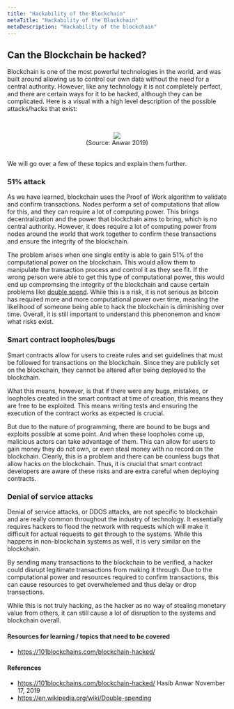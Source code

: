 ```yaml
---
title: "Hackability of the Blockchain"
metaTitle: "Hackability of the Blockchain"
metaDescription: "Hackability of the blockchain"
---
```


## Can the Blockchain be hacked?

Blockchain is one of the most powerful technologies in the world, and was built around allowing us to control our own data without
the need for a central authority. However, like any technology it is not completely perfect, and there are certain ways for it to be hacked, although they can be complicated.
Here is a visual with a high level description of the possible attacks/hacks that exist:

&nbsp;
<center><img src="./images/hackability-methods.png" style={{ margin: "0 auto" }} /></center>
<center>(Source: Anwar 2019)</center>
&nbsp;

We will go over a few of these topics and explain them further.


### 51% attack

As we have learned, blockchain uses the Proof of Work algorithm to validate and confirm transactions. Nodes perform a set of computations that allow for this, and they can require a lot of computing power.
This brings decentralization and the power that blockchain aims to bring, which is no central authority. However, it does require a lot of computing power from nodes around the world that work together
to confirm these transactions and ensure the integrity of the blockchain.

The problem arises when one single entity is able to gain 51% of the computational power on the blockchain. This would allow them to manipulate the transaction process and control it as they see fit.
If the wrong person were able to get this type of computational power, this would end up compromsing the integrity of the blockchain and cause certain problems like <a href="https://en.wikipedia.org/wiki/Double-spending">double spend</a>.
While this is a risk, it is not serious as bitcoin has required more and more computational power over time, meaning the likelihood of someone being able to hack 
the blockchain is diminishing over time. Overall, it is still important to understand this phenonemon and know what risks exist.


### Smart contract loopholes/bugs

Smart contracts allow for users to create rules and set guidelines that must be followed for transactions on the blockchain. 
Since they are publicly set on the blockchain, they cannot be altered after being deployed to the blockchain.

What this means, however, is that if there were any bugs, mistakes, or loopholes created in the smart contract at time of creation, this means
they are free to be exploited. This means writing tests and ensuring the execution of the contract works as expected is crucial.

But due to the nature of programming, there are bound to be bugs and exploits possible at some point. And when these loopholes come up, malicious actors can take advantage of them.
This can allow for users to gain money they do not own, or even steal money with no record on the blockchain. Clearly, this is a problem and there can be counless bugs that allow hacks on the blockchain. 
Thus, it is crucial that smart contract developers are aware of these risks and are extra careful when deploying contracts.

### Denial of service attacks

Denial of service attacks, or DDOS attacks, are not specific to blockchain and are really common throughout the industry of technology.
It essentially requires hackers to flood the network with requests which will make it difficult for actual requests to get through to the systems.
While this happens in non-blockchain systems as well, it is very similar on the blockchain.

By sending many transactions to the blockchain to be verified, a hacker could disrupt legitimate transactions from making it through. 
Due to the computational power and resources required to confirm transactions, this can cause resources to get overwhelemed and thus delay or drop transactions.

While this is not truly hacking, as the hacker as no way of stealing monetary value from others, it can still cause a lot of disruption to the systems and blockchain overall.



#### Resources for learning / topics that need to be covered
- https://101blockchains.com/blockchain-hacked/

#### References
- https://101blockchains.com/blockchain-hacked/ Hasib Anwar November 17, 2019
- https://en.wikipedia.org/wiki/Double-spending
